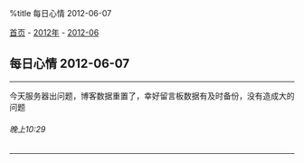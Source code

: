 %title 每日心情 2012-06-07

[[../../../index|首页]] - [[../index|2012年]] - [[index|2012-06]]
==每日心情 2012-06-07==
----
今天服务器出问题，博客数据重置了，幸好留言板数据有及时备份，没有造成大的问题
======晚上10:29======
----
